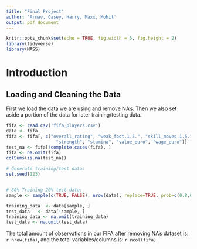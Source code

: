 ```yaml
---
title: "Final Project"
author: 'Arnav, Casey, Harry, Maxx, Mohit'
output: pdf_document
---
```


```r
knitr::opts_chunk$set(echo = TRUE, fig.width = 5, fig.height = 2)
library(tidyverse)
library(MASS)
```

# Introduction

## Loading and Cleaning the Data

First we load the data we are using and remove NA's. Then we also set aside a portion of the data for later training/testing data.

```r
fifa <- read.csv('fifa_players.csv')
data <- fifa
fifa <- fifa[, c("overall_rating", "weak_foot.1.5.", "skill_moves.1.5.", "sprint_speed", "dribbling",
                   "strength", "stamina", "value_euro", "wage_euro")]
test_na <- fifa[!complete.cases(fifa), ]
fifa <- na.omit(fifa) 
colSums(is.na(test_na))

# Generate training/test data:
set.seed(123)


# 80% Training 20% test data:
sample <- sample(c(TRUE, FALSE), nrow(data), replace=TRUE, prob=c(0.8,0.2))

training_data  <- data[sample, ]
test_data   <- data[!sample, ]
training_data <- na.omit(training_data)
test_data <- na.omit(test_data)
```

The total amount of observations in our FIFA after removing NA's dataset is: `r nrow(fifa)`, and the total variables/columns is: `r ncol(fifa)`
